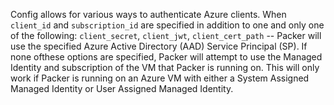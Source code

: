 <!-- Code generated from the comments of the Config struct in builder/azure/common/client/config.go; DO NOT EDIT MANUALLY -->

Config allows for various ways to authenticate Azure clients.  When
`client_id` and `subscription_id` are specified in addition to one and only
one of the following: `client_secret`, `client_jwt`, `client_cert_path` --
Packer will use the specified Azure Active Directory (AAD) Service Principal
(SP).
If none ofthese options are specified, Packer will attempt to use the Managed Identity
and subscription of the VM that Packer is running on.  This will only work if
Packer is running on an Azure VM with either a System Assigned Managed
Identity or User Assigned Managed Identity.

<!-- End of code generated from the comments of the Config struct in builder/azure/common/client/config.go; -->
